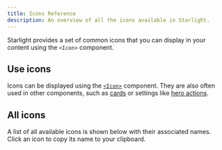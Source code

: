 ```yaml
---
title: Icons Reference
description: An overview of all the icons available in Starlight.
---
```


Starlight provides a set of common icons that you can display in your content using the `<Icon>` component.

## Use icons

Icons can be displayed using the [`<Icon>`](/components/icons/) component.
They are also often used in other components, such as [cards](/components/cards/) or settings like [hero actions](/reference/frontmatter/#hero).

## All icons

A list of all available icons is shown below with their associated names. Click an icon to copy its name to your clipboard.


<IconsList />

